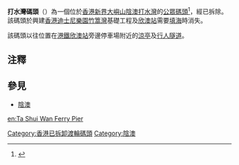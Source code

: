 '''打水灣碼頭'''（{{lang-en|Ta Shui Wan Ferry Pier}}）為一個位於[[香港|香港]][[新界|新界]][[大嶼山|大嶼山]][[陰澳|陰澳]][[打水灣|打水灣]]的[[公眾碼頭|公眾碼頭]]<ref>{{Cite web |url=http://www.hk-place.com/viewtext.php?id=222 |title=存档副本 |accessdate=2008-02-10 |archive-date=2007-12-02 |archive-url=https://web.archive.org/web/20071202021820/http://www.hk-place.com/viewtext.php?id=222 |dead-url=no }}</ref>，經已拆除。該碼頭於興建[[香港迪士尼樂園|香港迪士尼樂園]][[竹篙灣|竹篙灣]]基礎工程及[[欣澳站|欣澳站]]需要[[填海|填海]]時消失。

該碼頭以往位置在[[港鐵|港鐵]][[欣澳站|欣澳站]]旁邊停車場附近的[[涼亭|涼亭]]及[[行人隧道|行人隧道]]。

==注釋==
<div class="references-small">
<references />
</div>

==參見==
*[[陰澳|陰澳]]

{{HK-trans-stub}}
{{香港已拆卸渡輪碼頭}}

[[Category:香港已拆卸渡輪碼頭|Category:香港已拆卸渡輪碼頭]]
[[Category:陰澳|Category:陰澳]]

[[en:Ta_Shui_Wan_Ferry_Pier|en:Ta Shui Wan Ferry Pier]]